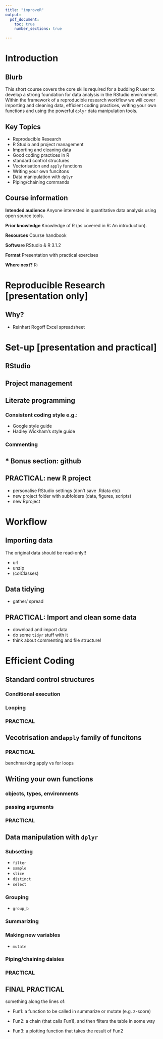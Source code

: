 ---
title: "improveR"
output: 
  pdf_document:
    toc: true
    number_sections: true

---

\newpage
# Introduction
## Blurb

This short course covers the core skills required for a budding R user to develop a strong foundation for data analysis in the RStudio environment. Within the framework of a reproducible research workflow we will cover importing and cleaning data, efficient coding practices, writing your own functions and using the powerful `dplyr` data manipulation tools. 

## Key Topics

* Reproducible Research
* R Studio and project management
* Importing and cleaning data
* Good coding practices in R
* standard control structures
* Vectorisation and `apply` functions
* Writing your own funcitons
* Data manipulation with `dplyr`
* Piping/chaining commands


## Course information

**Intended audience**	Anyone interested in quantitative data analysis using open source tools.

**Prior knowledge** Knowledge of R (as covered in R: An introduction).

**Resources**	Course handbook

**Software** RStudio & 	R 3.1.2

**Format**	Presentation with practical exercises

**Where next?**	R:

\newpage

# Reproducible Research [presentation only]

## Why?

* Reinhart Rogoff Excel spreadsheet



#  Set-up [presentation and practical]
## RStudio
## Project management
## Literate programming

### Consistent coding style e.g.:
* Google style guide
* Hadley Wickham’s style guide

### Commenting 

## \* Bonus section: github

## PRACTICAL: new R project

* personalise RStudio settings (don't save .Rdata etc)
* new project folder with subfolders (data, figures, scripts)
* new Rproject




# Workflow
## Importing data
The original data should be read-only!! 

* url
* unzip
* (colClasses)

## Data tidying
* gather/ spread

## PRACTICAL: Import and clean some data

* download and import data
* do some `tidyr` stuff with it
* think about commenting and file structure!

# Efficient Coding

## Standard control structures

### Conditional execution

### Looping

### PRACTICAL

## Vecotrisation  and`apply` family of funcitons



### PRACTICAL 

benchmarking apply vs for loops


## Writing your own functions

### objects, types, environments

### passing arguments

### PRACTICAL 


## Data manipulation with `dplyr`

### Subsetting

* `filter`
* `sample`
* `slice`
* `distinct`
* `select`

### Grouping

* `group_b`

### Summarizing

### Making new variables

* `mutate`

### Piping/chaining daisies 

### PRACTICAL 

## FINAL PRACTICAL

something along the lines of: 

* Fun1: a function to be called in summarize or mutate (e.g. z-score)

* Fun2: a chain (that calls Fun1), and then filters the table in some way

* Fun3: a plotting function that takes the result of Fun2



<!-- http://stcorp.nl/R_course/ -->